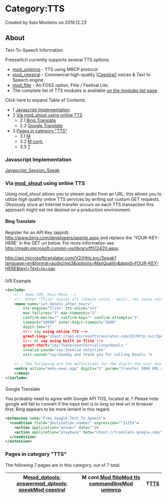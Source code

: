 
# Category:TTS 

 Created by  Italo Monteiro on 2016.12.23

## About

Text-To-Speech Information

Freeswitch currently supports several TTS options.

* [mod\_unimrcp](../Modules/mod_unimrcp_6586728.mdx#tts) \- TTS using MRCP protocol
* [mod\_cepstral](../Modules/mod_cepstral_3965164.mdx#faq) \- Commercial high-quality \[[Cepstral](http://www.cepstral.com/)\] voices & Text to Speech engine.
* [mod\_flite](../Modules/mod_flite_3965160.mdx#about) \- An FOSS option, Flite / Festival Lite.
* The complete list of TTS modules is available [on the modules list page](../Modules/index.mdx#about).

Click here to expand Table of Contents

* 1 [Javascript Implementation](#javascript-implementation)
* 2 [Via mod\_shout using online TTS](#about)  
   * 2.1 [Bing Translate](#bing-translate)  
   * 2.2 [Google Translate](#bing-translate)
* 3 [Pages in category "TTS"](#pages-in-category-tts)  
   * 3.1 [M](#pages-in-category-tts)  
   * 3.2 [M cont.](#pages-in-category-tts)  
   * 3.3 [T](#pages-in-category-tts)

### Javascript Implementation

[Javascript\_Session\_Speak](../Client-and-Developer-Interfaces/JavaScript/JavaScript-API-Reference/index.mdx#sessionspeak)

### Via [mod_shout](../Modules/mod_shout_3965531.mdx#21-play) using online TTS

Using mod\_shout allows you to stream audio from an URL, this allows you to utilize high quality online TTS services by writing out custom GET requests. Obviously since an Internet transfer occurs on each TTS transaction this approach might not me desired on a production environment.

#### Bing Translate

Register for an API Key (appid): <http://www.bing.com/developers/appids.aspx> and replace the 'YOUR-KEY-HERE' in the GET url below. For more information see <http://msdn.microsoft.com/en-us/library/ff512420.aspx>.

http://api.microsofttranslator.com/V2/Http.svc/Speak?language=en&format=audio/mp3&options=MaxQuality&appid=YOUR-KEY-HERE&text=Text+to+say

#####   
IVR Example

```xml
<include>
  	<!-- demo IVR, Main Menu -->
  	<!-- Other "flite" voices slt (female voice - best), rms (male voice), awb (male voice), kal (male voice) -->
	<menu name="ivr_danols_after_hours" 
  		tts-engine="flite" tts-voice="slt" 
  		max-failures="3" max-timeouts="3"
  		confirm-macro="" confirm-key="" confirm-attempts="3"
    	timeout="10000" inter-digit-timeout="2000"
    	digit-len="1"
    	<!-- say using online TTS -->
    	greet-long="shout://api.microsofttranslator.com/V2/Http.svc/Speak?language=en&format=audio/mp3&options=MaxQuality&appid=YOUR-KEY-HERE&text=Thank+you+for+calling+Danols."
    	<!-- or say using built in flite -->
    	greet-short="say:Thank+you+for+calling+Danols."
    	invalid-sound="say:Invalid selection"
    	exit-sound="say:Goodby and thank you for calling Danols.">
	
	<!-- The following are the definitions for the digits the user dials -->
	<entry action="menu-exec-app" digits="1" param="transfer 1000 XML default"/>
	</menu>
</include>
```

####   
Google Translate

You probably need to agree with Google API TOS, located at..? Please note google will fail to convert if the input text is to long so test url in browser first; Bing appears to be more lenient in this regard.

```xml
<extension name="Free_Google_Text_To_Speech">
  <condition field="destination_number" expression="^2115$">
    <action application="answer" data=""/>
    <action application="playback" data="shout://translate.google.com/translate_tts?tl=en&q=Buy+Cheap+dids+at+www+dot+voice+network+dot+see+eh"/>
  </condition>
</extension>
```
  

### Pages in category "TTS"

The following 7 pages are in this category, out of 7 total.

| M[mod\_dptools: answer](../Modules/mod_dptools_1970333.mdx#-c)[mod\_dptools: speak](../Modules/mod_dptools_1970333.mdx#-c)[Mod cepstral](../Modules/mod_cepstral_3965164.mdx#faq) | M cont.[Mod flite](../Modules/mod_flite_3965160.mdx#about)[Mod tts commandline](../Modules/mod_tts_commandline_13172802.mdx#about)[Mod unimrcp](../Modules/mod_unimrcp_6586728.mdx#tts) | T[TTS](../Configuration/TTS_9634273.mdx#about) |
| ---------------------------------------------------------------------------------------------------------------------------------------------------------------------------------------------------------------------------------------------------- | ------------------------------------------------------------------------------------------------------------------------------------------------------- | -------------------------- |


